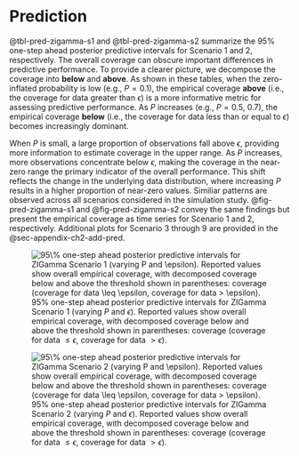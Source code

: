 # Prediction {#sec-ch2-pred}

@tbl-pred-zigamma-s1 and @tbl-pred-zigamma-s2 summarize the $95\%$ one-step ahead posterior predictive intervals for Scenario 1 and 2, respectively. The overall coverage can obscure important differences in predictive performance. To provide a clearer picture, we decompose the coverage into **below** and **above**. As shown in these tables, when the zero-inflated probability is low (e.g., $P = 0.1$), the empirical coverage **above** (i.e., the coverage for data greater than $\epsilon$) is a more informative metric for assessing predictive performance. As $P$ increases (e.g., $P = 0.5$, $0.7$), the empirical coverage **below** (i.e., the coverage for data less than or equal to $\epsilon$) becomes increasingly dominant. 

When $P$ is small, a large proportion of observations fall above $\epsilon$, providing more information to estimate coverage in the upper range. As $P$ increases, more observations concentrate below $\epsilon$, making the coverage in the near-zero range the primary indicator of the overall performance. This shift reflects the change in the underlying data distribution, where increasing $P$ results in a higher proportion of near-zero values. Similiar patterns are observed across all scenarios considered in the simulation study. @fig-pred-zigamma-s1 and @fig-pred-zigamma-s2 convey the same findings but present the empirical coverage as time series for Scenario 1 and 2, respectively. Additional plots for Scenario 3 through 9 are provided in the @sec-appendix-ch2-add-pred. 

```{=latex}
\begin{table}[ht]
\centering
\begin{tabular}{rrrr}
  \hline
 & Coverage & Below & Above \\ 
  \hline
P01Eps01 & 0.9549 & 0.6944 & \textbf{0.9751} \\ 
  P01Eps04 & 0.9148 & 0.3973 & \textbf{0.9786} \\ 
  P05Eps01 & 0.9278 & \textbf{0.9876} & 0.8615 \\ 
  P05Eps04 & 0.9484 & \textbf{0.9681} & 0.9285 \\ 
  P07Eps01 & 0.8677 & \textbf{0.9943} & 0.5726 \\ 
  P07Eps04 & 0.9298 & \textbf{0.9888} & 0.7828 \\ 
   \hline
\end{tabular}
\caption{Empirical coverage of the $95\%$ predictive intervals for ZIGamma Scenario 1 (varying $P$ and $\epsilon$). Each row label indicates the combination of $P$ (zero-inflated probability) and $\epsilon$ (threshold value) used in the simulation. Reported values show overall empirical coverage, with decomposed coverage below and above the threshold.} 
\label{tbl-pred-zigamma-s1}  
\end{table}
```

```{=latex}
\begin{table}[ht]
\centering
\begin{tabular}{rrrr}
  \hline
 & Coverage & Below & Above \\ 
  \hline
P01Eps01 & 0.9479 & 0.6382 & \textbf{0.9734} \\ 
  P01Eps04 & 0.9243 & 0.4038 & \textbf{0.9849} \\ 
  P05Eps01 & 0.9283 & \textbf{0.9972} & 0.8458 \\ 
  P05Eps04 & 0.9519 & \textbf{0.9661} & 0.9374 \\ 
  P07Eps01 & 0.9108 & \textbf{0.9972} & 0.6953 \\ 
  P07Eps04 & 0.9333 & \textbf{0.9885} & 0.7778 \\ 
   \hline
\end{tabular}
\caption{Empirical coverage of the $95\%$ predictive intervals for ZIGamma Scenario 2 (varying $P$ and $\epsilon$). Each row label indicates the combination of $P$ (zero-inflated probability) and $\epsilon$ (threshold value) used in the simulation. Reported values show overall empirical coverage, with decomposed coverage below and above the threshold.}
\label{tbl-pred-zigamma-s2} 
\end{table}
```

![$95\%$ one-step ahead posterior predictive intervals for ZIGamma Scenario 1 (varying $P$ and $\epsilon$). Reported values show overall empirical coverage, with decomposed coverage below and above the threshold shown in parentheses: coverage (coverage for data $\leq \epsilon$, coverage for data $> \epsilon$).](../images/chapter2/pred_zigamma_s1.png){#fig-pred-zigamma-s1}

![$95\%$ one-step ahead posterior predictive intervals for ZIGamma Scenario 2 (varying $P$ and $\epsilon$). Reported values show overall empirical coverage, with decomposed coverage below and above the threshold shown in parentheses: coverage (coverage for data $\leq \epsilon$, coverage for data $> \epsilon$).](../images/chapter2/pred_zigamma_s12.png){#fig-pred-zigamma-s2}

